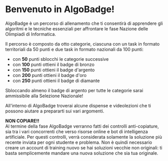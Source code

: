 
# Benvenuto in AlgoBadge!

AlgoBadge è un percorso di allenamento che ti consentirà di apprendere gli algoritmi e le tecniche essenziali per affrontare le fase Nazione delle Olimpiadi di Informatica.

Il percorso è composto da otto categorie, ciascuna con un task in formato territoriali da 50 punti e due task in formato nazionali da 100 punti:

- con **50** punti sblocchi le categorie successive <LockKeyholeOpen />
- con **100** punti ottieni il badge di bronzo <Medal className="text-amber-700 last:*:hidden" />
- con **150** punti ottieni il badge d'argento <Medal className="text-neutral-500 last:*:hidden" />
- con **200** punti ottieni il badge d'oro <Medal className="text-amber-500 last:*:hidden" />
- con **250** punti ottieni il badge di diamante <Gem className="text-cyan-500" />

Sbloccando almeno il badge di argento per tutte le categorie sarai ammissibile alla Selezione Nazionale!

All'interno di AlgoBadge troverai alcune dispense e videolezioni che ti possono aiutare a prepararti sui vari argomenti.

<TriangleAlert className="text-warning !align-text-bottom" /> **NON COPIARE!!** <TriangleAlert className="text-warning !align-text-bottom" />\
Al termine della fase AlgoBadge verranno fatti dei controlli anti-copiature, sia tra i vari concorrenti che verso risorse online e bot di intelligenza artificiale. Per questi controlli, verrà considerata solamente la soluzione più recente inviata per ogni studente e problema. Non è quindi necessario creare un account di training nuovo se hai soluzioni vecchie non originali: ti basta semplicemente mandare una nuova soluzione che sia tua originale.